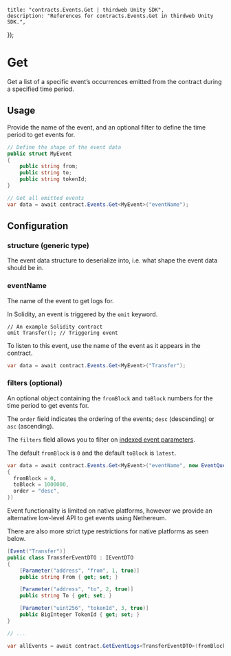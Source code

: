
	title: "contracts.Events.Get | thirdweb Unity SDK",
	description: "References for contracts.Events.Get in thirdweb Unity SDK.",
});

# Get

Get a list of a specific event&rsquo;s occurrences emitted from the contract during a specified time period.

## Usage

Provide the name of the event, and an optional filter to define the time period to get events for.

```csharp
// Define the shape of the event data
public struct MyEvent
{
    public string from;
    public string to;
    public string tokenId;
}

// Get all emitted events
var data = await contract.Events.Get<MyEvent>("eventName");
```

## Configuration

### structure (generic type)

The event data structure to deserialize into, i.e. what shape the event data should be in.

### eventName

The name of the event to get logs for.

In Solidity, an event is triggered by the `emit` keyword.

```solidity title="Example.sol"
// An example Solidity contract
emit Transfer(); // Triggering event
```

To listen to this event, use the name of the event as it appears in the contract.

```csharp
var data = await contract.Events.Get<MyEvent>("Transfer");
```

### filters (optional)

An optional object containing the `fromBlock` and `toBlock` numbers for the time period to get events for.

The `order` field indicates the ordering of the events; `desc` (descending) or `asc` (ascending).

The `filters` field allows you to filter on [indexed event parameters](https://docs.soliditylang.org/en/v0.8.19/contracts.html#index-14).

The default `fromBlock` is `0` and the default `toBlock` is `latest`.

```csharp
var data = await contract.Events.Get<MyEvent>("eventName", new EventQueryOptions()
{
  fromBlock = 0,
  toBlock = 1000000,
  order = "desc",
})
```

<Callout variant='warning' title="For Non-WebGL Platforms">

Event functionality is limited on native platforms, however we provide an alternative low-level API to get events using Nethereum.

There are also more strict type restrictions for native platforms as seen below.

```csharp
[Event("Transfer")]
public class TransferEventDTO : IEventDTO
{
    [Parameter("address", "from", 1, true)]
    public string From { get; set; }

    [Parameter("address", "to", 2, true)]
    public string To { get; set; }

    [Parameter("uint256", "tokenId", 3, true)]
    public BigInteger TokenId { get; set; }
}

// ...

var allEvents = await contract.GetEventLogs<TransferEventDTO>(fromBlock, toBlock);
```

</Callout>
